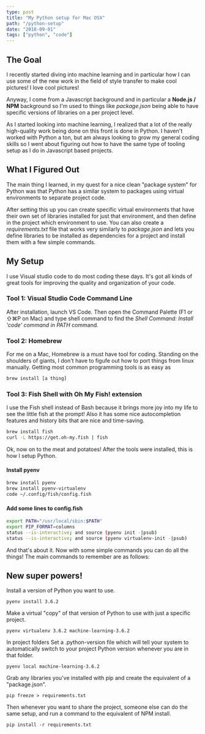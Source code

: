 ```yaml
---
type: post
title: "My Python setup for Mac OSX"
path: "/python-setup"
date: "2018-09-01"
tags: ["python", "code"]
---
```


## The Goal

I recently started diving into machine learning and in particular how I can use some of the new work in the field of style transfer to make cool pictures! I love cool pictures!

Anyway, I come from a Javascript background and in particular a **Node.js / NPM** background so I'm used to things like _package.json_ being able to have specific versions of libraries on a per project level.

As I started looking into machine learning, I realized that a lot of the really high-quality work being done on this front is done in Python. I haven't worked with Python a ton, but am always looking to grow my general coding skills so I went about figuring out how to have the same type of tooling setup as I do in Javascript based projects.

## What I Figured Out

The main thing I learned, in my quest for a nice clean "package system" for Python was that Python has a similar system to packages using virtual environments to separate project code.

After setting this up you can create specific virtual environments that have their own set of libraries installed for just that environment, and then define in the project which environment to use. You can also create a _requirements.txt_ file that works very similarly to _package.json_ and lets you define libraries to be installed as dependencies for a project and install them with a few simple commands.

## My Setup

I use Visual studio code to do most coding these days. It's got all kinds of great tools for improving the quality and organization of your code.

### Tool 1: Visual Studio Code Command Line

After installation, launch VS Code. Then open the Command Palette (F1 or ⇧⌘P on Mac) and type shell command to find the _Shell Command: Install 'code' command in PATH_ command.

### Tool 2: Homebrew

For me on a Mac, Homebrew is a must have tool for coding. Standing on the shoulders of giants, I don't have to figufe out how to port things from linux manually. Getting most common programming tools is as easy as

```bash
brew install [a thing]
```

### Tool 3: Fish Shell with Oh My Fish! extension

I use the Fish shell instead of Bash because it brings more joy into my life to see the little fish at the prompt! Also it has some nice autocompletion features and history bits that are nice and time-saving.

```bash
brew install fish
curl -L https://get.oh-my.fish | fish
```

Ok, now on to the meat and potatoes! After the tools were installed, this is how I setup Python.

#### Install pyenv

```bash
brew install pyenv
brew install pyenv-virtualenv
code ~/.config/fish/config.fish
```

#### Add some lines to config.fish

```bash
export PATH="/usr/local/sbin:$PATH"
export PIP_FORMAT=columns
status --is-interactive; and source (pyenv init -|psub)
status --is-interactive; and source (pyenv virtualenv-init -|psub)
```

And that's about it. Now with some simple commands you can do all the things! The main commands to remember are as follows:

## New super powers!

Install a version of Python you want to use.

`pyenv install 3.6.2`

Make a virtual "copy" of that version of Python to use with just a specific project.

`pyenv virtualenv 3.6.2 machine-learning-3.6.2`

In project folders
Set a .python-version file which will tell your system to automatically switch to your project Python version whenever you are in that folder.

`pyenv local machine-learning-3.6.2`

Grab any libraries you've installed with pip and create the equivalent of a "package.json".

`pip freeze > requirements.txt`

Then whenever you want to share the project, someone else can do the same setup, and run a command to the equivalent of NPM install.

`pip install -r requirements.txt`
